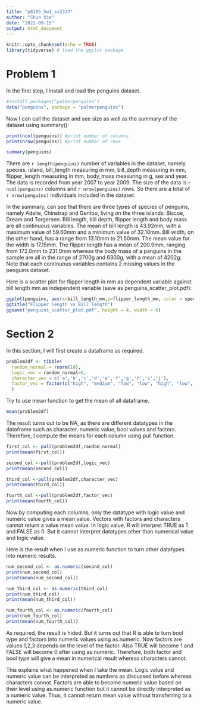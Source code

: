 ```yaml
---
title: "p8105_hw1_sx2337"
author: "Shun Xie"
date: "2022-09-15"
output: html_document
---
```


```r
knitr::opts_chunk$set(echo = TRUE)
library(tidyverse) # load the ggplot package 
```


# Problem 1

In the first step, I install and load the penguins dataset. 

```r
#install.packages("palmerpenguins")
data("penguins", package = "palmerpenguins")
```

Now I can call the dataset and see size as well as the summary of the dataset using summary():

```r
print(ncol(penguins)) #print number of columns 
print(nrow(penguins)) #print number of rows 

summary(penguins)
```


There are ```r length(penguins)``` number of variables in the dataset, namely species, island, bill_length measuring in mm, bill_depth measuring in mm, flipper_length measuring in mm, body_mass measuring in g, sex and year. The data is recorded from year 2007 to year 2009. The size of the data is ```r ncol(penguins)``` columns and ```r nrow(penguins)``` rows. So there are a total of ```r nrow(penguins)``` individuals included in the dataset.

In the summary, can see that there are three types of species of penguins, namely Adelie, Chinstrap and Gentoo, living on the three islands: Biscoe, Dream and Torgersen. Bill length, bill depth, flipper length and body mass are all continuous variables. The mean of bill length is 43.92mm, with a maximum value of 59.60mm and a minimum value of 32.10mm. Bill width, on the other hand, has a range from 13.10mm to 21.50mm. The mean value for the width is 17.15mm. The flipper length has a mean of 200.9mm, ranging from 172.0mm to 231.0mm whereas the body mass of a panguins in the sample are all in the range of 2700g and 6300g, with a mean of 4202g. Note that each continuous variables contains 2 missing values in the penguins dataset. 

Here is a scatter plot for flipper length in mm as dependent variable against bill length mm as independent variable (save as penguins_scatter_plot.pdf):

```r
ggplot(penguins, aes(x=bill_length_mm,y=flipper_length_mm, color = species))+geom_point()+
ggtitle("Flipper length vs Bill length")
ggsave("penguins_scatter_plot.pdf", height = 4, width = 6)
```







# Section 2

In this section, I will first create a dataframe as required. 

```r
problem2df <- tibble(
  random_normal = rnorm(10),
  logic_vec = random_normal>0,
  character_vec = c('a','b','c','d','e','f','g','h','i','j'),
  factor_vec = factor(c("high", "medium", "low", "low", "high", "low", "medium","medium", "low","high"))
  )

```

Try to use mean function to get the mean of all dataframe.
```r
mean(problem2df)
```

The result turns out to be NA, as there are different datatypes in the dataframe such as character, numeric value, bool values and factors. Therefore, I compute the means for each column using pull function.


```r
first_col <- pull(problem2df,random_normal) 
print(mean(first_col))

second_col <-pull(problem2df,logic_vec)
print(mean(second_col)) 

third_col <-pull(problem2df,character_vec)
print(mean(third_col)) 

fourth_col <-pull(problem2df,factor_vec)
print(mean(fourth_col)) 

```

Now by computing each columns, only the datatype with logic value and numeric value gives a mean value. Vectors with factors and characters cannot return a value mean value. In logic value, R will interpret TRUE as 1 and FALSE as 0. But it cannot interpret datatypes other than numerical value and logic value.

Here is the result when I use as.numeric function to turn other datatypes into numeric results.

```r
num_second_col <- as.numeric(second_col)
print(num_second_col)
print(mean(num_second_col))

num_third_col <- as.numeric(third_col)
print(num_third_col)
print(mean(num_third_col))

num_fourth_col <- as.numeric(fourth_col)
print(num_fourth_col)
print(mean(num_fourth_col))

```

As required, the result is hided.
But it turns out that R is able to turn bool type and factors into numeric values using as.numeric. Now factors are values 1,2,3 depends on the level of the factor. Also TRUE will become 1 and FALSE will become 0 after using as.numeric. Therefore, both factor and bool type will give a mean in numerical result whereas characters cannot.

This explains what happened when I take the mean. Logic value and numeric value can be interpreted as numbers as discussed before whereas characters cannot. Factors are able to become numeric value based on their level using as.numeric function but it cannot be directly interpreted as a numeric value. Thus, it cannot return mean value without transferring to a numeric value. 




